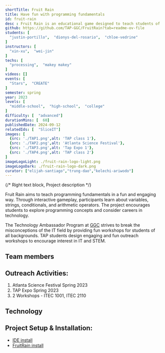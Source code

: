 ```yaml
---
shortTitle: Fruit Rain
title: Have fun with programming fundamentals
id: fruit-rain
desc : Fruit Rain is an educational game designed to teach students of all ages the fundamentals of Java programming. Players answer questions by tapping the falling fruit matching the correct answer. The game utilizes a Makey-Makey controller with fruits and alligator connectors. This approach increases students' enthusiasm towards programming.
github: https://github.com/TAP-GGC/FruitRain?tab=readme-ov-file
students: [
  "justin-portillo",  "dionys-del-rosario",  "chloe-vedrine"
]
instructors: [
  "xin-xu",  "wei-jin"
] 
techs: [
  "processing",  "makey makey"
]
videos: []
events: [
  "Stars",  "CREATE"
]
semester: spring
year: 2023
levels: [
  "middle-school",  "high-school",  "college"
] 
difficulty: [  "advanced"] 
durationMins: [  60]
publishedDate: 2024-09-12
relatedIds: [  "SliceIT"]
images: [
  {src: './TAP1.png',alt: 'TAP class 1'},
  {src: './TAP2.png',alt: 'Atlanta Science Festival'},
  {src: './TAP3.png',alt: 'Tap Expo 1'},
  {src: './TAP4.png',alt: 'TAP class 2'}
]
imageLogoLight: ./fruit-rain-logo-light.png
imageLogoDark: ./fruit-rain-logo-dark.png
curator: ["elijah-santiago","trung-dao","kelechi-ariwodo"]
---
```





{/* Right text block, Project description */}	

Fruit Rain aims to teach programming fundamentals in a fun and engaging way. Through interactive gameplay, participants learn about variables, strings, conditionals, and arithmetic operators. The project encourages students to explore programming concepts and consider careers in technology.

The Technology Ambassador Program at [GGC](http://www.ggc.edu/tap) strives to break the misconceptions of the IT field by providing fun workshops for students of all backgrounds. TAP students design engaging and fun outreach workshops to encourage interest in IT and STEM.


## Team members
<Photo src={GroupPhoto.src} alt="Fruit Rain Group Photo" />

## Outreach Activities:
1. Atlanta Science Festival Spring 2023
2. TAP Expo Spring 2023
3. 2 Workshops - ITEC 1001, ITEC 2110


## Technology
<Logo src= {ProcessingLogo.src} alt="Processing" link="https://processing.org/" />
<Logo src= {MakeyMakey.src} alt="Makey Makey" link="https://makeymakey.com/" />

## Project Setup & Installation:
- [IDE install](https://github.com/TAP-GGC/FruitRain/blob/main/documents/instruction%20PDFs/ProcessingPDF.pdf)
- [FruitRain install](https://github.com/TAP-GGC/FruitRain/blob/main/documents/instruction%20PDFs/SetupPDF.pdf)
